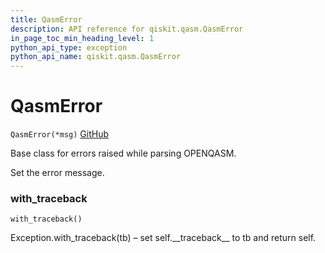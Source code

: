 ```yaml
---
title: QasmError
description: API reference for qiskit.qasm.QasmError
in_page_toc_min_heading_level: 1
python_api_type: exception
python_api_name: qiskit.qasm.QasmError
---
```


# QasmError

<span id="qiskit.qasm.QasmError" />

`QasmError(*msg)` [GitHub](https://github.com/qiskit/qiskit/tree/stable/0.14/qiskit/qasm/exceptions.py "view source code")

Base class for errors raised while parsing OPENQASM.

Set the error message.

### with\_traceback

<span id="qiskit.qasm.QasmError.with_traceback" />

`with_traceback()`

Exception.with\_traceback(tb) – set self.\_\_traceback\_\_ to tb and return self.

